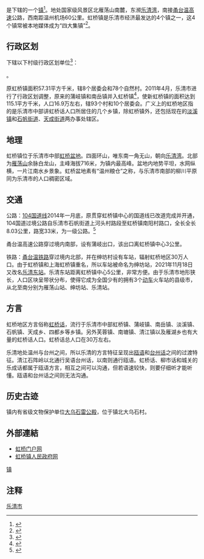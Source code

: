 {{中国乡级行政区|33/03/82/108/000}}

'''{{PAGENAMEBASE}}'''是{{PRC admin/fullname|33/03/82/108/000|3}}下辖的一个[[行政建制镇|镇]]<ref>{{PRC admin/ref sgc|{{PRC admin/parent|33/03/82/108/000}}}}</ref>。地处国家级风景区北雁荡山南麓，东濒[[乐清湾|乐清湾]]，南接[[甬台温高速|甬台温高速]]公路，西南距温州机场60公里。虹桥镇是乐清市经济最发达的4个镇之一，这4个镇常被本地媒体成为“四大集镇”<ref name="jizhen">{{Cite web |url=http://www.yqcn.com/system/2011/05/03/010776122.shtml |title=存档副本 |access-date=2011-07-26 |archive-date=2018-05-12 |archive-url=https://web.archive.org/web/20180512043817/http://www.yqcn.com/system/2011/05/03/010776122.shtml |dead-url=no }}</ref>。

== 行政区划 ==
{{PAGENAMEBASE}}下辖以下村级行政区划单位<ref>{{PRC admin/ref sgc|33/03/82/108/000}}</ref>：

{{PRC admin/children|33/03/82/108/000}}。

原虹桥镇面积57.31平方千米，辖8个居委会和78个自然村。2011年4月，乐清市进行了行政区划调整，原来的蒲岐镇和南岳镇并入虹桥镇<ref name="quhua">{{cite web |url=http://www.8890.gov.cn/showinfo.asp?id=14118 |title=存档副本 |accessdate=2011年7月23日 |deadurl=yes |archiveurl=https://web.archive.org/web/20140222170354/http://www.8890.gov.cn/showinfo.asp?id=14118 |archivedate=2014年2月22日 |df= }}</ref>，使新虹桥镇的面积达到115.1平方千米，人口16.9万左右，辖93个村和10个居委会。广义上的虹桥地区指的是乐清市中部讲虹桥话人口所居住的几个乡镇，除虹桥镇外，还包括现在的[[淡溪镇|淡溪镇]]和[[石帆街道|石帆街道]]、[[天成街道|天成街道]]两办事处辖区。

==地理==
虹桥镇位于乐清市中部[[虹桥盆地|虹桥盆地]]。四面环山，唯东南一角无山，朝向[[乐清湾|乐清湾]]。北部为[[雁荡山|雁荡山]]余脉白龙山，主峰海拔716米，为镇内最高峰。盆地内地势平坦，水网纵横，一片江南水乡景象。虹桥盆地素有“温州粮仓”之称，与乐清市南部的柳川平原同为乐清市的人口稠密区域。

==交通==
公路：[[104国道线|104国道线]]2014年一月底，原贯穿虹桥镇中心的国道线已改道完成并开通，104国道过境公路自乐清市石帆街道上河头村路段至虹桥镇南阳村路口，全长全长8.03公里，路宽33米，为一级公路。<ref name="gaidao">{{Cite web |url=http://www.chinahighway.com/news/2014/799248.php |title=存档副本 |access-date=2014-04-01 |archive-date=2015-09-23 |archive-url=https://web.archive.org/web/20150923205441/http://www.chinahighway.com/news/2014/799248.php |dead-url=no }}</ref>

甬台温高速公路穿过境内南部，设有蒲岐出口，该出口离虹桥镇中心3公里。

铁路：[[甬台温铁路|甬台温铁路]]穿过境内北部，并在绅坊村设有车站，辐射虹桥地区30万人口。由于虹桥镇和上海虹桥镇重名，所以车站被命名为绅坊站，2021年11月18日又改名[[乐清东站|乐清东站]]。乐清东站距离虹桥镇中心5公里，非常方便。由于乐清市地形狭长，人口区块呈带状分布，使得它成为全国少有的拥有3个[[动车|动车]]火车站的县级市，从北至南分别为雁荡山站、绅坊站、乐清站。

==方言==
虹桥地区方言俗称[[虹桥话|虹桥话]]，流行于乐清市中部虹桥镇、蒲岐镇、南岳镇、淡溪镇、石帆镇、天成乡、四都乡等乡镇。另外芙蓉镇、南塘镇、清江镇以及雁湖乡也有大量的虹桥话人口。虹桥话总人口在30万左右。

乐清地处温州与台州之间，所以乐清的方言特征呈现出[[瓯语|瓯语]]和[[台州话|台州话]]之间的过渡特征。清江石阵岭以北通行吴语台州话，以南则通行瓯语。虹桥话、柳市话和城关的乐成话都属于瓯语方言，相互之间可以沟通，但若语速较快，则要仔细听才能听懂。瓯语和台州话之间则无法沟通。

==历史古迹==
镇内有省级文物保护单位[[大乌石雷公殿|大乌石雷公殿]]，位于镇北大乌石村。

== 外部連結 ==
* [http://www.hqdoor.com/ 虹桥门户网] {{Wayback|url=http://www.hqdoor.com/ |date=20210121194716 }}
* [https://web.archive.org/web/20110904085739/http://www.hqz.gov.cn/ 虹桥镇人民政府网]

[[category:乐清市行政区划|镇]]
[[Category:温州市乡镇|乐清市]]

== 注释==
<div class="references-small">
<references />

{{乐清市行政区划}}